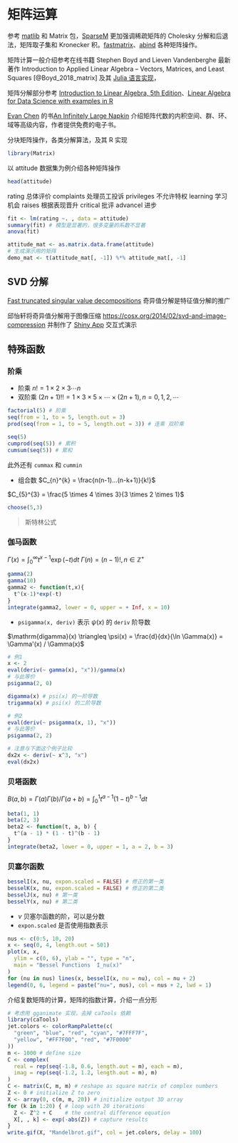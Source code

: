 # 矩阵运算 {#chap-matrix-operations}

<!-- 介绍矩阵代数内容：各类矩阵分解及其几何解释，比如矩阵行列式 -->

参考 [matlib](https://github.com/friendly/matlib) 和 Matrix 包，[SparseM](https://CRAN.R-project.org/package=SparseM) 更加强调稀疏矩阵的 Cholesky 分解和后退法，矩阵取子集和 Kronecker 积。[fastmatrix](https://github.com/faosorios/fastmatrix)、[abind](https://cran.r-project.org/package=abind) 各种矩阵操作。

矩阵计算一般介绍参考在线书籍 Stephen Boyd and Lieven Vandenberghe 最新著作 Introduction to Applied Linear Algebra -- Vectors, Matrices, and Least Squares [@Boyd_2018_matrix] 及其 [Julia 语言实现](https://web.stanford.edu/~boyd/vmls/vmls-julia-companion.pdf)，

矩阵分解部分参考 [Introduction to Linear Algebra, 5th Edition](http://math.mit.edu/~gs/linearalgebra/linearalgebra5_Matrix.pdf)、[Linear Algebra for Data Science with examples in R](https://shainarace.github.io/LinearAlgebra)

[Evan Chen](https://web.evanchen.cc/) 的书[An Infinitely Large Napkin](https://github.com/vEnhance/napkin) 介绍矩阵代数的内积空间、群、环、域等高级内容，作者提供免费的电子书。

<!-- 解释基本的矩阵概念，比如秩、迹、行列式、直积等 -->

分块矩阵操作，各类分解算法，及其 R 实现

```r
library(Matrix)
```

以 attitude 数据集为例介绍各种矩阵操作

```r
head(attitude)
```

rating 总体评价 complaints 处理员工投诉 privileges 不允许特权 learning 学习机会 raises 根据表现晋升 critical 批评 advancel 进步

```r
fit <- lm(rating ~. , data = attitude)
summary(fit) # 模型是显著的，很多变量的系数不显著
anova(fit)
```

<!-- 矩阵变换对应的几何意义，和实际数据对应的意义 -->

```r
attitude_mat <- as.matrix.data.frame(attitude)
# 生成演示用的矩阵
demo_mat <- t(attitude_mat[, -1]) %*% attitude_mat[, -1]
```

## SVD 分解 {#subsec-Singular-Value-Decomposition}

[Fast truncated singular value decompositions](https://github.com/bwlewis/irlba) 奇异值分解是特征值分解的推广

邱怡轩将奇异值分解用于图像压缩 <https://cosx.org/2014/02/svd-and-image-compression> 并制作了 [Shiny App](https://yihui.shinyapps.io/imgsvd/) 交互式演示

## 特殊函数 {#sec-special-functions}

### 阶乘 {#factorial}

-   阶乘 $n! = 1\times 2\times 3\cdots n$
-   双阶乘 $(2n+1)!! = 1 \times 3\times 5 \times \cdots \times (2n+1), n = 0,1,2,\cdots$

```r
factorial(5) # 阶乘
seq(from = 1, to = 5, length.out = 3)
prod(seq(from = 1, to = 5, length.out = 3)) # 连乘 双阶乘

seq(5)
cumprod(seq(5)) # 累积
cumsum(seq(5)) # 累和
```

此外还有 `cummax` 和 `cummin`

-   组合数 $C_{n}^{k} = \frac{n(n-1)…(n-k+1)}{k!}$

$C_{5}^{3} = \frac{5 \times 4 \times 3}{3 \times 2 \times 1}$

```r
choose(5,3)
```

> 斯特林公式

### 伽马函数 {#gamma}

$\Gamma(x) = \int_{0}^{\infty} t^{x-1}\exp(-t)dt$ $\Gamma(n) = (n-1)!, n \in \mathbb{Z}^{+}$

```r
gamma(2)
gamma(10)
gamma2 <- function(t,x){
  t^(x-1)*exp(-t)
}
integrate(gamma2, lower = 0, upper = + Inf, x = 10)
```

-   `psigamma(x, deriv)` 表示 $\psi(x)$ 的 `deriv` 阶导数

$\mathrm{digamma}(x) \triangleq \psi(x) = \frac{d}{dx}{\ln \Gamma(x)} = \Gamma'(x) / \Gamma(x)$

```r
# 例1
x <- 2
eval(deriv(~ gamma(x), "x"))/gamma(x)
# 与此等价
psigamma(2, 0)

digamma(x) # psi(x) 的一阶导数
trigamma(x) # psi(x) 的二阶导数

# 例2
eval(deriv(~ psigamma(x, 1), "x"))
# 与此等价
psigamma(2, 2)

# 注意与下面这个例子比较
dx2x <- deriv(~ x^3, "x")
eval(dx2x)
```

### 贝塔函数 {#beta}

$B(a,b) = \Gamma(a)\Gamma(b)/\Gamma(a+b) = \int_{0}^{1} t^{a-1} (1-t)^{b-1} dt$

```r
beta(1, 1)
beta(2, 3)
beta2 <- function(t, a, b) {
  t^(a - 1) * (1 - t)^(b - 1)
}
integrate(beta2, lower = 0, upper = 1, a = 2, b = 3)
```

### 贝塞尔函数 {#bessel}

``` r
besselI(x, nu, expon.scaled = FALSE) # 修正的第一类
besselK(x, nu, expon.scaled = FALSE) # 修正的第二类
besselJ(x, nu) # 第一类
besselY(x, nu) # 第二类
```

-   $\nu$ 贝塞尔函数的阶，可以是分数
-   `expon.scaled` 是否使用指数表示

```r
nus <- c(0:5, 10, 20)
x <- seq(0, 4, length.out = 501)
plot(x, x,
  ylim = c(0, 6), ylab = "", type = "n",
  main = "Bessel Functions  I_nu(x)"
)
for (nu in nus) lines(x, besselI(x, nu = nu), col = nu + 2)
legend(0, 6, legend = paste("nu=", nus), col = nus + 2, lwd = 1)
```

介绍复数矩阵的计算，矩阵的指数计算，介绍一点分形

```r
# 考虑用 gganimate 实现，去掉 caTools 依赖
library(caTools)
jet.colors <- colorRampPalette(c(
  "green", "blue", "red", "cyan", "#7FFF7F",
  "yellow", "#FF7F00", "red", "#7F0000"
))
m <- 1000 # define size
C <- complex(
  real = rep(seq(-1.8, 0.6, length.out = m), each = m),
  imag = rep(seq(-1.2, 1.2, length.out = m), m)
)
C <- matrix(C, m, m) # reshape as square matrix of complex numbers
Z <- 0 # initialize Z to zero
X <- array(0, c(m, m, 20)) # initialize output 3D array
for (k in 1:20) { # loop with 20 iterations
  Z <- Z^2 + C    # the central difference equation
  X[, , k] <- exp(-abs(Z)) # capture results
}
write.gif(X, "Mandelbrot.gif", col = jet.colors, delay = 100)
```

